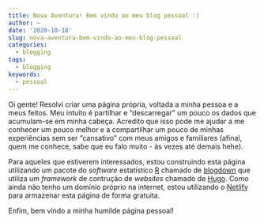 ```yaml
---
title: Nova Aventura! Bem vindo ao meu blog pessoal :)
author: ~
date: '2020-10-18'
slug: nova-aventura-bem-vindo-ao-meu-blog-pessoal
categories: 
  - blogging
tags: 
  - blogging
keywords:
  - pessoal
---
```


Oi gente! Resolvi criar uma página própria, voltada a minha pessoa e a meus feitos. Meu intuito é partilhar e "descarregar" um pouco os dados que acumulam-se em minha cabeça. Acredito que isso pode me ajudar a me conhecer um pouco melhor e a compartilhar um pouco de minhas experiências sem ser "cansativo" com meus amigos e familiares (afinal, quem me conhece, sabe que eu falo muito - às vezes até demais hehe). 

Para aqueles que estiverem interessados, estou construindo esta página utilizando um pacote do *software* estatístico [R](https://cran.r-project.org/) chamado de [blogdown](https://bookdown.org/yihui/blogdown/) que utiliza um *framework* de contrução de *websites* chamado de [Hugo](https://gohugo.io/). Como ainda não tenho um domínio próprio na internet, estou utilizando o [Netlify](https://www.netlify.com/) para armazenar esta página de forma gratuita.

Enfim, bem vindo a minha humilde página pessoal!



